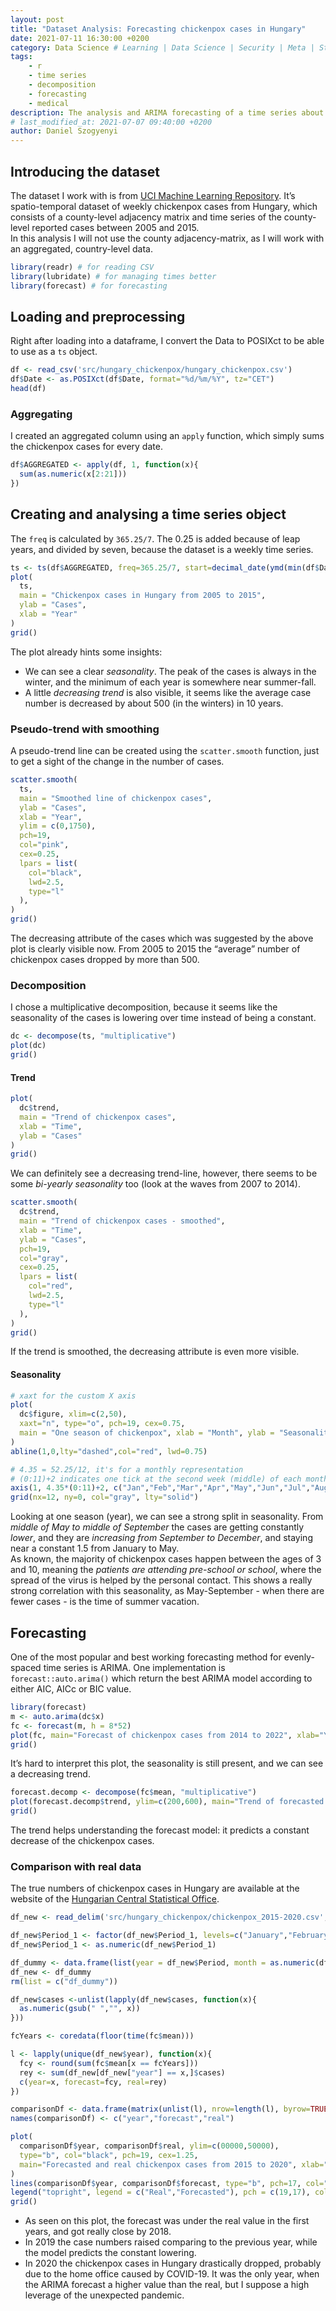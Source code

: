 ```yaml
---
layout: post
title: "Dataset Analysis: Forecasting chickenpox cases in Hungary"
date: 2021-07-11 16:30:00 +0200
category: Data Science # Learning | Data Science | Security | Meta | Stories
tags:
    - r
    - time series
    - decomposition
    - forecasting
    - medical
description: The analysis and ARIMA forecasting of a time series about chickenpox cases in Hungary.
# last_modified_at: 2021-07-07 09:40:00 +0200
author: Daniel Szogyenyi
---
```


## Introducing the dataset

The dataset I work with is from [UCI Machine Learning Repository](https://archive-beta.ics.uci.edu/ml/datasets/580). It's spatio-temporal dataset of weekly chickenpox cases from Hungary, which consists of a county-level adjacency matrix and time series of the county-level reported cases between 2005 and 2015.  
In this analysis I will not use the county adjacency-matrix, as I will work with an aggregated, country-level data.

```r
library(readr) # for reading CSV
library(lubridate) # for managing times better
library(forecast) # for forecasting
```

## Loading and preprocessing

Right after loading into a dataframe, I convert the Data to POSIXct to be able to use as a `ts` object.

```r
df <- read_csv('src/hungary_chickenpox/hungary_chickenpox.csv')
df$Date <- as.POSIXct(df$Date, format="%d/%m/%Y", tz="CET")
head(df)
```
### Aggregating

I created an aggregated column using an `apply` function, which simply sums the chickenpox cases for every date.

```r
df$AGGREGATED <- apply(df, 1, function(x){
  sum(as.numeric(x[2:21]))
})
```

## Creating and analysing a time series object

The `freq` is calculated by `365.25/7`. The 0.25 is added because of leap years, and divided by seven, because the dataset is a weekly time series.

```r
ts <- ts(df$AGGREGATED, freq=365.25/7, start=decimal_date(ymd(min(df$Date))))
plot(
  ts,
  main = "Chickenpox cases in Hungary from 2005 to 2015",
  ylab = "Cases",
  xlab = "Year"
)
grid()
```

The plot already hints some insights:

- We can see a clear *seasonality*. The peak of the cases is always in the winter, and the minimum of each year is somewhere near summer-fall.
- A little *decreasing trend* is also visible, it seems like the average case number is decreased by about 500 (in the winters) in 10 years.

### Pseudo-trend with smoothing

A pseudo-trend line can be created using the `scatter.smooth` function, just to get a sight of the change in the number of cases.

```r
scatter.smooth(
  ts,
  main = "Smoothed line of chickenpox cases",
  ylab = "Cases",
  xlab = "Year",
  ylim = c(0,1750),
  pch=19,
  col="pink",
  cex=0.25,
  lpars = list(
    col="black",
    lwd=2.5,
    type="l"
  ),
)
grid()
```
The decreasing attribute of the cases which was suggested by the above plot is clearly visible now. From 2005 to 2015 the "average" number of chickenpox cases dropped by more than 500.

### Decomposition

I chose a multiplicative decomposition, because it seems like the seasonality of the cases is lowering over time instead of being a constant.

```r
dc <- decompose(ts, "multiplicative")
plot(dc)
grid()
```

#### Trend

```r
plot(
  dc$trend,
  main = "Trend of chickenpox cases",
  xlab = "Time",
  ylab = "Cases"
)
grid()
```

We can definitely see a decreasing trend-line, however, there seems to be some *bi-yearly seasonality* too (look at the waves from 2007 to 2014).

```r
scatter.smooth(
  dc$trend,
  main = "Trend of chickenpox cases - smoothed",
  xlab = "Time",
  ylab = "Cases",
  pch=19,
  col="gray",
  cex=0.25,
  lpars = list(
    col="red",
    lwd=2.5,
    type="l"
  ),
)
grid()
```

If the trend is smoothed, the decreasing attribute is even more visible.

#### Seasonality

```r
# xaxt for the custom X axis
plot(
  dc$figure, xlim=c(2,50),
  xaxt="n", type="o", pch=19, cex=0.75,
  main = "One season of chickenpox", xlab = "Month", ylab = "Seasonality"
)
abline(1,0,lty="dashed",col="red", lwd=0.75)

# 4.35 = 52.25/12, it's for a monthly representation
# (0:11)+2 indicates one tick at the second week (middle) of each month
axis(1, 4.35*(0:11)+2, c("Jan","Feb","Mar","Apr","May","Jun","Jul","Aug","Sep","Oct","Nov","Dec"))
grid(nx=12, ny=0, col="gray", lty="solid")
```

Looking at one season (year), we can see a strong split in seasonality. From *middle of May to middle of September* the cases are getting constantly *lower*, and they are *increasing from September to December*, and staying near a constant 1.5 from January to May.  
As known, the majority of chickenpox cases happen between the ages of 3 and 10, meaning the *patients are attending pre-school or school*, where the spread of the virus is helped by the personal contact. This shows a really strong correlation with this seasonality, as May-September - when there are fewer cases - is the time of summer vacation. 

## Forecasting

One of the most popular and best working forecasting method for evenly-spaced time series is ARIMA. One implementation is `forecast::auto.arima()` which return the best ARIMA model according to either AIC, AICc or BIC value.

```r
library(forecast)
m <- auto.arima(dc$x)
fc <- forecast(m, h = 8*52)
plot(fc, main="Forecast of chickenpox cases from 2014 to 2022", xlab="Year", ylab="Cases", ylim=c(0,2000))
grid()
```

It's hard to interpret this plot, the seasonality is still present, and we can see a decreasing trend.

```r
forecast.decomp <- decompose(fc$mean, "multiplicative")
plot(forecast.decomp$trend, ylim=c(200,600), main="Trend of forecasted chickenpox cases", ylab="Cases", xlab="Year", lwd=3, col="#0088fa")
grid()
```
The trend helps understanding the forecast model: it predicts a constant decrease of the chickenpox cases.

### Comparison with real data

The true numbers of chickenpox cases in Hungary are available at the website of the [Hungarian Central Statistical Office](https://www.ksh.hu/stadat_files/ege/en/ege0060.html). 

```r
df_new <- read_delim('src/hungary_chickenpox/chickenpox_2015-2020.csv', ";", col_names=T)

df_new$Period_1 <- factor(df_new$Period_1, levels=c("January","February","March","April","May","June","July","August","September","October","November","December"))
df_new$Period_1 <- as.numeric(df_new$Period_1)

df_dummy <- data.frame(list(year = df_new$Period, month = as.numeric(df_new$Period_1), cases = df_new$Varicella))
df_new <- df_dummy
rm(list = c("df_dummy"))
```

```r
df_new$cases <-unlist(lapply(df_new$cases, function(x){
  as.numeric(gsub(" ","", x))
}))
```

```r
fcYears <- coredata(floor(time(fc$mean)))
```

```r
l <- lapply(unique(df_new$year), function(x){
  fcy <- round(sum(fc$mean[x == fcYears]))
  rey <- sum(df_new[df_new["year"] == x,]$cases)
  c(year=x, forecast=fcy, real=rey)
})

comparisonDf <- data.frame(matrix(unlist(l), nrow=length(l), byrow=TRUE))
names(comparisonDf) <- c("year","forecast","real")
```

```r
plot(
  comparisonDf$year, comparisonDf$real, ylim=c(00000,50000),
  type="b", col="black", pch=19, cex=1.25,
  main="Forecasted and real chickenpox cases from 2015 to 2020", xlab="Year", ylab="Cases"
)
lines(comparisonDf$year, comparisonDf$forecast, type="b", pch=17, col="red", cex=1.25)
legend("topright", legend = c("Real","Forecasted"), pch = c(19,17), col=c("black", "red"))
grid()
```

- As seen on this plot, the forecast was under the real value in the first years, and got really close by 2018.  
- In 2019 the case numbers raised comparing to the previous year, while the model predicts the constant lowering.  
- In 2020 the chickenpox cases in Hungary drastically dropped, probably due to the home office caused by COVID-19. It was the only year, when the ARIMA forecast a higher value than the real, but I suppose a high leverage of the unexpected pandemic.